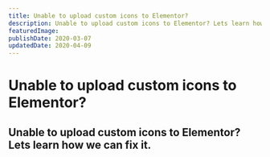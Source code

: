```yaml
---
title: Unable to upload custom icons to Elementor?
description: Unable to upload custom icons to Elementor? Lets learn how we can fix it.
featuredImage:
publishDate: 2020-03-07
updatedDate: 2020-04-09
---
```


# Unable to upload custom icons to Elementor?

## Unable to upload custom icons to Elementor? Lets learn how we can fix it.
